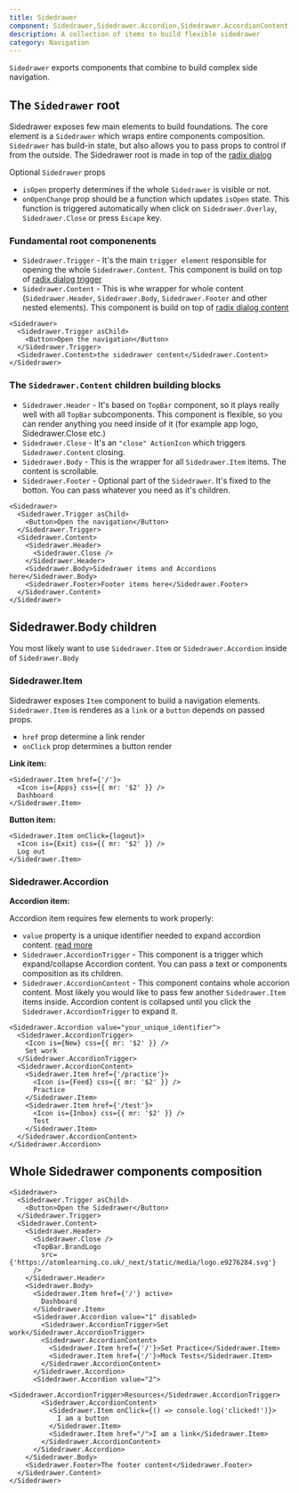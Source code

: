 ```yaml
---
title: Sidedrawer
component: Sidedrawer,Sidedrawer.Accordion,Sidedrawer.AccordionContent,Sidedrawer.AccordionTrigger,Sidedrawer.Body,Sidedrawer.Close,Sidedrawer.Content,Sidedrawer.Footer,Sidedrawer.Header,Sidedrawer.Item,Sidedrawer.Trigger
description: A collection of items to build flexible sidedrawer
category: Navigation
---
```


`Sidedrawer` exports components that combine to build complex side navigation.

## The `Sidedrawer` root

Sidedrawer exposes few main elements to build foundations.
The core element is a `Sidedrawer` which wraps entire components composition.
`Sidedrawer` has build-in state, but also allows you to pass props to control if from the outside.
The Sidedrawer root is made in top of the [radix dialog](https://www.radix-ui.com/docs/primitives/components/dialog)

Optional `Sidedrawer` props

- `isOpen` property determines if the whole `Sidedrawer` is visible or not.
- `onOpenChange` prop should be a function which updates `isOpen` state. This function is triggered automatically when click on `Sidedrawer.Overlay`, `Sidedrawer.Close` or press `Escape` key.

### Fundamental root componenents

- `Sidedrawer.Trigger` - It's the main `trigger element` responsible for opening the whole `Sidedrawer.Content`. This component is build on top of [radix dialog trigger](https://www.radix-ui.com/docs/primitives/components/dialog#trigger)
- `Sidedrawer.Content` - This is whe wrapper for whole content (`Sidedrawer.Header`, `Sidedrawer.Body`, `Sidedrawer.Footer` and other nested elements). This component is build on top of [radix dialog content](https://www.radix-ui.com/docs/primitives/components/dialog#content)

```tsx
<Sidedrawer>
  <Sidedrawer.Trigger asChild>
    <Button>Open the navigation</Button>
  </Sidedrawer.Trigger>
  <Sidedrawer.Content>the sidedrawer content</Sidedrawer.Content>
</Sidedrawer>
```

### The `Sidedrawer.Content` children building blocks

- `Sidedrawer.Header` - It's based on `TopBar` component, so it plays really well with all `TopBar` subcomponents. This component is flexible, so you can render anything you need inside of it (for example app logo, Sidedrawer.Close etc.)
- `Sidedrawer.Close` - It's an `"close" ActionIcon` which triggers `Sidedrawer.Content` closing.
- `Sidedrawer.Body` - This is the wrapper for all `Sidedrawer.Item` items. The content is scrollable.
- `Sidedrawer.Footer` - Optional part of the `Sidedrawer`. It's fixed to the botton. You can pass whatever you need as it's children.

```tsx
<Sidedrawer>
  <Sidedrawer.Trigger asChild>
    <Button>Open the navigation</Button>
  </Sidedrawer.Trigger>
  <Sidedrawer.Content>
    <Sidedrawer.Header>
      <Sidedrawer.Close />
    </Sidedrawer.Header>
    <Sidedrawer.Body>Sidedrawer items and Accordions here</Sidedrawer.Body>
    <Sidedrawer.Footer>Footer items here</Sidedrawer.Footer>
  </Sidedrawer.Content>
</Sidedrawer>
```

## Sidedrawer.Body children

You most likely want to use `Sidedrawer.Item` or `Sidedrawer.Accordion` inside of `Sidedrawer.Body`

### Sidedrawer.Item

Sidedrawer exposes `Item` component to build a navigation elements.
`Sidedrawer.Item` is renderes as a `link` or a `button` depends on passed props.

- `href` prop determine a link render
- `onClick` prop determines a button render

**Link item:**

```tsx
<Sidedrawer.Item href={'/'}>
  <Icon is={Apps} css={{ mr: '$2' }} />
  Dashboard
</Sidedrawer.Item>
```

**Button item:**

```tsx
<Sidedrawer.Item onClick={logout}>
  <Icon is={Exit} css={{ mr: '$2' }} />
  Log out
</Sidedrawer.Item>
```

### Sidedrawer.Accordion

**Accordion item:**

Accordion item requires few elements to work properly:

- `value` property is a unique identifier needed to expand accordion content. [read more](https://www.radix-ui.com/docs/primitives/components/accordion#item)
- `Sidedrawer.AccordionTrigger` - This component is a trigger which expand/collapse Accordion content. You can pass a text or components composition as its children.
- `Sidedrawer.AccordionContent` - This component contains whole accorion content. Most likely you would like to pass few another `Sidedrawer.Item` items inside. Accordion content is collapsed until you click the `Sidedrawer.AccordionTrigger` to expand it.

```tsx
<Sidedrawer.Accordion value="your_unique_identifier">
  <Sidedrawer.AccordionTrigger>
    <Icon is={New} css={{ mr: '$2' }} />
    Set work
  </Sidedrawer.AccordionTrigger>
  <Sidedrawer.AccordionContent>
    <Sidedrawer.Item href={'/practice'}>
      <Icon is={Feed} css={{ mr: '$2' }} />
      Practice
    </Sidedrawer.Item>
    <Sidedrawer.Item href={'/test'}>
      <Icon is={Inbox} css={{ mr: '$2' }} />
      Test
    </Sidedrawer.Item>
  </Sidedrawer.AccordionContent>
</Sidedrawer.Accordion>
```

## Whole Sidedrawer components composition

```tsx preview
<Sidedrawer>
  <Sidedrawer.Trigger asChild>
    <Button>Open the Sidedrawer</Button>
  </Sidedrawer.Trigger>
  <Sidedrawer.Content>
    <Sidedrawer.Header>
      <Sidedrawer.Close />
      <TopBar.BrandLogo
        src={'https://atomlearning.co.uk/_next/static/media/logo.e9276284.svg'}
      />
    </Sidedrawer.Header>
    <Sidedrawer.Body>
      <Sidedrawer.Item href={'/'} active>
        Dashboard
      </Sidedrawer.Item>
      <Sidedrawer.Accordion value="1" disabled>
        <Sidedrawer.AccordionTrigger>Set work</Sidedrawer.AccordionTrigger>
        <Sidedrawer.AccordionContent>
          <Sidedrawer.Item href={'/'}>Set Practice</Sidedrawer.Item>
          <Sidedrawer.Item href={'/'}>Mock Tests</Sidedrawer.Item>
        </Sidedrawer.AccordionContent>
      </Sidedrawer.Accordion>
      <Sidedrawer.Accordion value="2">
        <Sidedrawer.AccordionTrigger>Resources</Sidedrawer.AccordionTrigger>
        <Sidedrawer.AccordionContent>
          <Sidedrawer.Item onClick={() => console.log('clicked!')}>
            I am a button
          </Sidedrawer.Item>
          <Sidedrawer.Item href="/">I am a link</Sidedrawer.Item>
        </Sidedrawer.AccordionContent>
      </Sidedrawer.Accordion>
    </Sidedrawer.Body>
    <Sidedrawer.Footer>The footer content</Sidedrawer.Footer>
  </Sidedrawer.Content>
</Sidedrawer>
```
